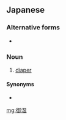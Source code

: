 ==Japanese==
{{ja-kanjitab|お|しめ|yomi=kun}}

===Alternative forms===
* {{l|ja|襁褓}}

===Noun===
{{ja-noun|おしめ}}

# [[diaper]]

====Synonyms====
* {{ja-r|御襁褓|おむつ}}

[[mg:御湿]]